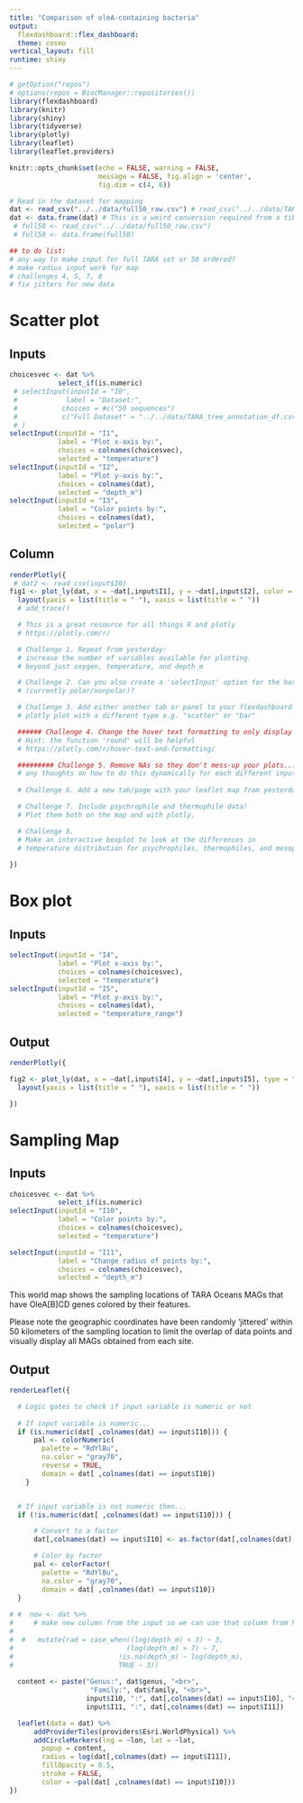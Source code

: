 ```yaml
---
title: "Comparison of oleA-containing bacteria"
output:
  flexdashboard::flex_dashboard:
  theme: cosmo
vertical_layout: fill
runtime: shiny
---
```

  
```r
# getOption("repos")
# options(repos = BiocManager::repositories())
library(flexdashboard)
library(knitr)
library(shiny)
library(tidyverse)
library(plotly)
library(leaflet)
library(leaflet.providers)

knitr::opts_chunk$set(echo = FALSE, warning = FALSE,
                      message = FALSE, fig.align = 'center',
                      fig.dim = c(4, 6))
```


```r
# Read in the dataset for mapping
dat <- read_csv("../../data/full50_raw.csv") # read_csv("../../data/TARA_tree_annotation_df.csv")
dat <- data.frame(dat) # This is a weird conversion required from a tibble to a data frame
 # full50 <- read_csv("../../data/full50_raw.csv")
 # full50 <- data.frame(full50)

## to do list:
# any way to make input for full TARA set or 50 ordered?
# make radius input work for map
# challenges 4, 5, 7, 8
# fix jitters for new data
```

Scatter plot {data-icon="fa-hashtag"}
=====================================
Inputs {.sidebar data-width=350}
----------------------------------------------------------------------

```r
choicesvec <- dat %>% 
            select_if(is.numeric)
 # selectInput(inputId = "I0", 
 #            label = "Dataset:", 
 #           choices = #c("50 sequences")
 #           c("Full Dataset" = "../../data/TARA_tree_annotation_df.csv") 
 # )
selectInput(inputId = "I1", 
            label = "Plot x-axis by:", 
            choices = colnames(choicesvec),
            selected = "temperature")
selectInput(inputId = "I2", 
            label = "Plot y-axis by:", 
            choices = colnames(dat),
            selected = "depth_m")
selectInput(inputId = "I3", 
            label = "Color points by:", 
            choices = colnames(dat),
            selected = "polar")
```

Column {.tabset}
----------------------------------------------------------------------
```r

renderPlotly({
 # dat2 <- read_csv(input$I0)
fig1 <- plot_ly(dat, x = ~dat[,input$I1], y = ~dat[,input$I2], color = ~dat[,input$I3], type = "scatter") %>%
  layout(yaxis = list(title = " "), xaxis = list(title = " "))
  # add_trace()

  # This is a great resource for all things R and plotly 
  # https://plotly.com/r/

  # Challenge 1. Repeat from yesterday: 
  # increase the number of variables available for plotting. 
  # beyond just oxygen, temperature, and depth_m

  # Challenge 2. Can you also create a 'selectInput' option for the boxplot y-axis 
  # (currently polar/nonpolar)?

  # Challenge 3. Add either another tab or panel to your flexdashboard with another 
  # plotly plot with a different type e.g. "scatter" or "bar"

  ###### Challenge 4. Change the hover text formatting to only display numbers to 1 decimal place
  # Hint: the function 'round' will be helpful
  # https://plotly.com/r/hover-text-and-formatting/

  ######### Challenge 5. Remove NAs so they don't mess-up your plots...
  # any thoughts on how to do this dynamically for each different input variable?
 
  # Challenge 6. Add a new tab/page with your leaflet map from yesterday

  # Challenge 7. Include psychrophile and thermophile data! 
  # Plot them both on the map and with plotly. 

  # Challenge 8.
  # Make an interactive boxplot to look at the differences in 
  # temperature distribution for psychrophiles, thermophiles, and mesophiles
  
})
```

Box plot {data-icon="fa-star"}
===============================================
Inputs {.sidebar data-width=350}
-------------------------------------------------------------------------------------
```r
selectInput(inputId = "I4", 
            label = "Plot x-axis by:", 
            choices = colnames(choicesvec),
            selected = "temperature")
selectInput(inputId = "I5", 
            label = "Plot y-axis by:", 
            choices = colnames(dat),
            selected = "temperature_range")

```

Output
-----------------------------------------------------------------------------------

```r

renderPlotly({

fig2 <- plot_ly(dat, x = ~dat[,input$I4], y = ~dat[,input$I5], type = "box") %>%
  layout(yaxis = list(title = " "), xaxis = list(title = " "))

})
```

Sampling Map {data-icon="fa-heart"}
=====================================
Inputs {.sidebar data-width=350}
----------------------------------------------------------------------

```r
choicesvec <- dat %>% 
            select_if(is.numeric)
selectInput(inputId = "I10", 
            label = "Color points by:", 
            choices = colnames(choicesvec),
            selected = "temperature")

selectInput(inputId = "I11", 
            label = "Change radius of points by:", 
            choices = colnames(choicesvec),
            selected = "depth_m")
```

This world map shows the sampling locations of TARA Oceans MAGs that have OleA[B]CD genes colored by their features.

Please note the geographic coordinates have been randomly 'jittered' within 50 kilometers of the sampling location to limit the overlap of data points and  visually display all MAGs obtained from each site.

Output
----------------------------------------------------------------------
```r

renderLeaflet({

  # Logic gates to check if input variable is numeric or not  
    
  # If input variable is numeric...
  if (is.numeric(dat[ ,colnames(dat) == input$I10])) {
      pal <- colorNumeric(
        palette = "RdYlBu",
        na.color = "gray70",
        reverse = TRUE,
        domain = dat[ ,colnames(dat) == input$I10])
    }


  # If input variable is not numeric then...
  if (!is.numeric(dat[ ,colnames(dat) == input$I10])) {

      # Convert to a factor
      dat[,colnames(dat) == input$I10] <- as.factor(dat[,colnames(dat) == input$I10])

      # Color by factor
      pal <- colorFactor(
        palette = "RdYlBu",
        na.color = "gray70",
        domain = dat[ ,colnames(dat) == input$I10])
  }
  
# #  new <- dat %>% 
#     # make new column from the input so we can use that column from here on instead
#     
#  #   mutate(rad = case_when((log(depth_m) < 3) ~ 3,
#                            (log(depth_m) > 7) ~ 7,
#                          !is.na(depth_m) ~ log(depth_m),
#                          TRUE ~ 3)) 
    
  content <- paste("Genus:", dat$genus, "<br>",
                    "Family:", dat$family, "<br>",
                   input$I10, ":", dat[,colnames(dat) == input$I10], "<br>",
                   input$I11, ":", dat[,colnames(dat) == input$I11])

  leaflet(data = dat) %>%
      addProviderTiles(providers$Esri.WorldPhysical) %>%
      addCircleMarkers(lng = ~lon, lat = ~lat,
        popup = content,
        radius = log(dat[,colnames(dat) == input$I11]),      
        fillOpacity = 0.5, 
        stroke = FALSE,
        color = ~pal(dat[ ,colnames(dat) == input$I10]))
})
```
